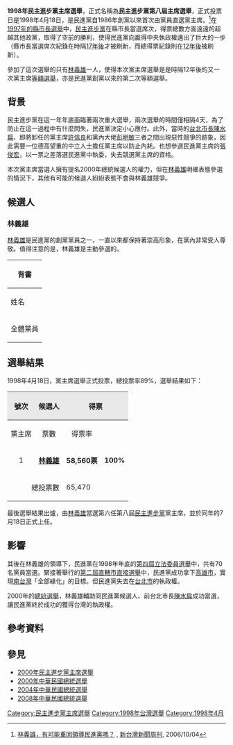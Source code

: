 {{refimprove|time=2013-05-05}}
'''1998年民主進步黨主席選舉'''，正式名稱為'''民主進步黨第八屆主席選舉'''，正式投票日是1998年4月18日，是民進黨自1986年創黨以來首次由黨員直選黨主席。<ref>[http://www.newtaiwan.com.tw/bulletinview.jsp?bulletinid=64129 林義雄，有可能重回領導民進黨嗎？] {{Wayback|url=http://www.newtaiwan.com.tw/bulletinview.jsp?bulletinid=64129 |date=20140826113911 }}, [[新台灣新聞周刊|新台灣新聞周刊]], 2006/10/04</ref>在[[1997年中華民國縣市長選舉|1997年的縣市長選舉]]中，[[民主進步黨|民主進步黨]]在縣市長當選席次，得票總數方面遠遠的超越其他政黨，取得了空前的勝利，使得民進黨向贏得中央執政權邁出了巨大的一步（縣市長當選席次紀錄在時隔[[2014年中華民國直轄市長及縣市長選舉|17年後]]才被刷新，而總得票紀錄則在[[2009年中華民國縣市長暨縣市議員選舉|12年後]]被刷新）。

參加了這次選舉的只有[[林義雄|林義雄]]一人，使得本次黨主席選舉是是時隔12年後的又一次黨主席[[等額選舉|等額選舉]]，亦是民進黨創黨以來的第二次等額選舉。

== 背景 ==
民主進步黨在這一年年底面臨著兩次重大選舉，兩次選舉的時間僅相隔4天，為了防止在這一過程中有什麼閃失，民進黨決定小心應付。此外，當時的[[台北市長|台北市長]][[陳水扁|陳水扁]]、即將卸任的黨主席[[許信良|許信良]]和黨內大佬[[彭明敏|彭明敏]]三者之間出現惡性競爭的跡象，因此需要一位德高望重的中立人士擔任黨主席以防止內耗。也想參選民進黨主席的[[張俊宏|張俊宏]]，以一票之差落選民進黨中執委，失去競選黨主席的資格。

本次黨主席當選人擁有提名2000年總統候選人的權力，但在[[林義雄|林義雄]]明確表態參選的情況下，其他有可能的候選人紛紛表態不會與林義雄競爭。

== 候選人 ==
=== 林義雄 ===
{{main|林義雄}}
[[林義雄|林義雄]]是民進黨的創黨黨員之一，一直以來都保持著崇高形象，在黨內非常受人尊敬。值得注意的是，林義雄是主動參選的。

{| class="wikitable" style="text-align:center" width="600"
! colspan="4"|背書
|-
! 姓名
! 黨內派系
! 政治職務
! 參考
|-
| 全體黨員
| 所有派系
| 任何職務
|
|}

== 選舉結果 ==
1998年4月18日，黨主席選舉正式投票，總投票率89%，選舉結果如下：

{| border="1" cellpadding="4" cellspacing="1" style="margin: auto; background: #f9f9f9; border: 1px #aaa solid; text-align:right; border-collapse: collapse; font-size: 95%;"   
|-   
! style="background-color:#E9E9E9" align=center rowspan= 2 | 號次
! style="background-color:#E9E9E9" align=center colspan=1 | 候選人
! style="background-color:#E9E9E9" align=center colspan=2 | 得票
! style="background-color:#E9E9E9" align=center rowspan= 2 | 狀態
|-
|align="center"|黨主席
|align="center"|票數
|align="center"|得票率
|-   
|align="center"| 1
|align="left"| '''[[林義雄|林義雄]]'''
|align="left"| '''58,560票'''
|align="left"| '''100%'''
|align="left"| [[File:Vote1.svg|20px]] '''當選'''
|- bgcolor=CCCCCC
| colspan="2" align="right" | 總投票數 || colspan="3" align="left" |65,470     
|}

最後選舉結果出爐，由[[林義雄|林義雄]]當選第六任第八屆[[民主進步黨|民主進步黨]]黨主席，並於同年的7月18日正式上任。

== 影響 ==
其後在林義雄的領導下，民進黨在1998年年底的[[1998年中華民國立法委員選舉|第四屆立法委員選舉]]中，共有70名黨員當選。緊接著舉行的[[1998年中華民國直轄市市長暨市議員選舉|第二屆直轄市直接選舉]]中，民進黨成功拿下[[高雄市_(1979年－2010年)|高雄市]]，實現[[南台灣|南台灣]]「全部綠化」的目標。但民進黨失去在[[台北市|台北市]]的執政權。

2000年的[[2000年中華民國總統選舉|總統選舉]]，林義雄輔助同民進黨候選人、前台北市長[[陳水扁|陳水扁]]成功當選，讓民進黨終於成功的獲得台灣的執政權。

==參考資料==
{{reflist}}

== 參見 ==
*[[2000年民主進步黨主席選舉|2000年民主進步黨主席選舉]]
*[[2000年中華民國總統選舉|2000年中華民國總統選舉]]
*[[2004年中華民國總統選舉|2004年中華民國總統選舉]]
*[[2008年中華民國總統選舉|2008年中華民國總統選舉]]

{{民主進步黨選舉}}
[[Category:民主進步黨主席選舉|Category:民主進步黨主席選舉]]
[[Category:1998年台灣選舉|Category:1998年台灣選舉]]
[[Category:1998年4月|Category:1998年4月]]
